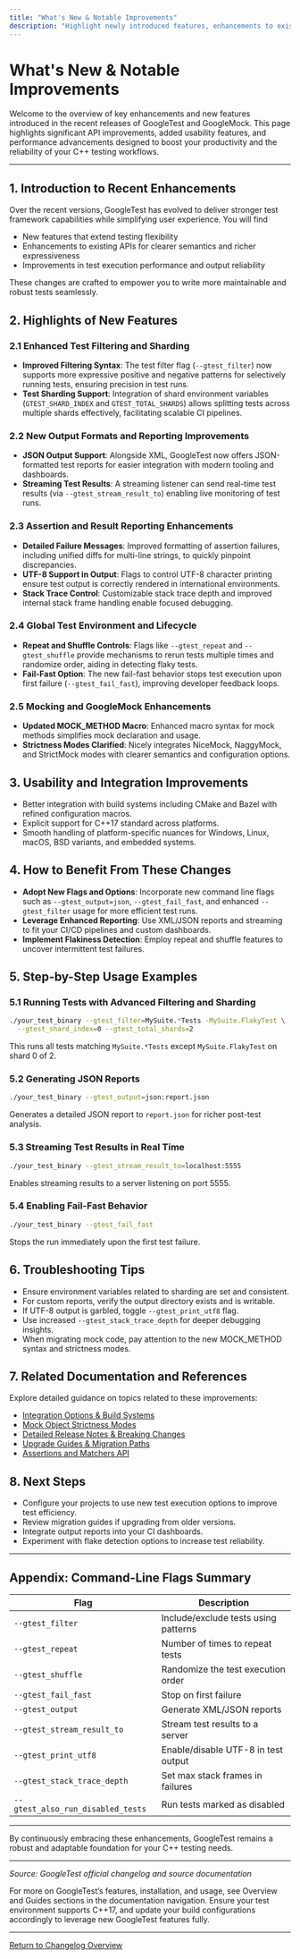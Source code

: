 ```yaml
---
title: "What's New & Notable Improvements"
description: "Highlight newly introduced features, enhancements to existing APIs, and major advances in usability or performance across recent releases. Encourage users to adopt features that improve productivity and reliability."
---
```


# What's New & Notable Improvements

Welcome to the overview of key enhancements and new features introduced in the recent releases of GoogleTest and GoogleMock. This page highlights significant API improvements, added usability features, and performance advancements designed to boost your productivity and the reliability of your C++ testing workflows.

---

## 1. Introduction to Recent Enhancements

Over the recent versions, GoogleTest has evolved to deliver stronger test framework capabilities while simplifying user experience. You will find 
- New features that extend testing flexibility
- Enhancements to existing APIs for clearer semantics and richer expressiveness
- Improvements in test execution performance and output reliability

These changes are crafted to empower you to write more maintainable and robust tests seamlessly.

## 2. Highlights of New Features

### 2.1 Enhanced Test Filtering and Sharding

- **Improved Filtering Syntax**: The test filter flag (`--gtest_filter`) now supports more expressive positive and negative patterns for selectively running tests, ensuring precision in test runs.
- **Test Sharding Support**: Integration of shard environment variables (`GTEST_SHARD_INDEX` and `GTEST_TOTAL_SHARDS`) allows splitting tests across multiple shards effectively, facilitating scalable CI pipelines.

### 2.2 New Output Formats and Reporting Improvements

- **JSON Output Support**: Alongside XML, GoogleTest now offers JSON-formatted test reports for easier integration with modern tooling and dashboards.
- **Streaming Test Results**: A streaming listener can send real-time test results (via `--gtest_stream_result_to`) enabling live monitoring of test runs.

### 2.3 Assertion and Result Reporting Enhancements

- **Detailed Failure Messages**: Improved formatting of assertion failures, including unified diffs for multi-line strings, to quickly pinpoint discrepancies.
- **UTF-8 Support in Output**: Flags to control UTF-8 character printing ensure test output is correctly rendered in international environments.
- **Stack Trace Control**: Customizable stack trace depth and improved internal stack frame handling enable focused debugging.

### 2.4 Global Test Environment and Lifecycle

- **Repeat and Shuffle Controls**: Flags like `--gtest_repeat` and `--gtest_shuffle` provide mechanisms to rerun tests multiple times and randomize order, aiding in detecting flaky tests.
- **Fail-Fast Option**: The new fail-fast behavior stops test execution upon first failure (`--gtest_fail_fast`), improving developer feedback loops.

### 2.5 Mocking and GoogleMock Enhancements

- **Updated MOCK_METHOD Macro**: Enhanced macro syntax for mock methods simplifies mock declaration and usage.
- **Strictness Modes Clarified**: Nicely integrates NiceMock, NaggyMock, and StrictMock modes with clearer semantics and configuration options.

## 3. Usability and Integration Improvements

- Better integration with build systems including CMake and Bazel with refined configuration macros.
- Explicit support for C++17 standard across platforms.
- Smooth handling of platform-specific nuances for Windows, Linux, macOS, BSD variants, and embedded systems.

## 4. How to Benefit From These Changes

- **Adopt New Flags and Options**: Incorporate new command line flags such as `--gtest_output=json`, `--gtest_fail_fast`, and enhanced `--gtest_filter` usage for more efficient test runs.
- **Leverage Enhanced Reporting**: Use XML/JSON reports and streaming to fit your CI/CD pipelines and custom dashboards.
- **Implement Flakiness Detection**: Employ repeat and shuffle features to uncover intermittent test failures.

## 5. Step-by-Step Usage Examples

### 5.1 Running Tests with Advanced Filtering and Sharding
```bash
./your_test_binary --gtest_filter=MySuite.*Tests -MySuite.FlakyTest \
  --gtest_shard_index=0 --gtest_total_shards=2
```
This runs all tests matching `MySuite.*Tests` except `MySuite.FlakyTest` on shard 0 of 2.

### 5.2 Generating JSON Reports
```bash
./your_test_binary --gtest_output=json:report.json
```
Generates a detailed JSON report to `report.json` for richer post-test analysis.

### 5.3 Streaming Test Results in Real Time
```bash
./your_test_binary --gtest_stream_result_to=localhost:5555
```
Enables streaming results to a server listening on port 5555.

### 5.4 Enabling Fail-Fast Behavior
```bash
./your_test_binary --gtest_fail_fast
```
Stops the run immediately upon the first test failure.

## 6. Troubleshooting Tips

- Ensure environment variables related to sharding are set and consistent.
- For custom reports, verify the output directory exists and is writable.
- If UTF-8 output is garbled, toggle `--gtest_print_utf8` flag.
- Use increased `--gtest_stack_trace_depth` for deeper debugging insights.
- When migrating mock code, pay attention to the new MOCK_METHOD syntax and strictness modes.

## 7. Related Documentation and References

Explore detailed guidance on topics related to these improvements:
- [Integration Options & Build Systems](/overview/quickstart-integration/integration-options)
- [Mock Object Strictness Modes](/guides/advanced-and-integrations/mock-object-strictness)
- [Detailed Release Notes & Breaking Changes](/changelog/release-history/detailed-release-notes)
- [Upgrade Guides & Migration Paths](/changelog/migrations-breaking-changes/upgrade-guides)
- [Assertions and Matchers API](/api-reference/core-apis/test-assertions)

## 8. Next Steps

- Configure your projects to use new test execution options to improve test efficiency.
- Review migration guides if upgrading from older versions.
- Integrate output reports into your CI dashboards.
- Experiment with flake detection options to increase test reliability.

---

## Appendix: Command-Line Flags Summary

| Flag                                  | Description                                   |
|---------------------------------------|-----------------------------------------------|
| `--gtest_filter`                      | Include/exclude tests using patterns          |
| `--gtest_repeat`                      | Number of times to repeat tests                |
| `--gtest_shuffle`                     | Randomize the test execution order             |
| `--gtest_fail_fast`                   | Stop on first failure                          |
| `--gtest_output`                      | Generate XML/JSON reports                      |
| `--gtest_stream_result_to`            | Stream test results to a server                |
| `--gtest_print_utf8`                  | Enable/disable UTF-8 in test output           |
| `--gtest_stack_trace_depth`           | Set max stack frames in failures              |
| `--gtest_also_run_disabled_tests`     | Run tests marked as disabled                   |

---

By continuously embracing these enhancements, GoogleTest remains a robust and adaptable foundation for your C++ testing needs.

---

_Source: GoogleTest official changelog and source documentation_

<Info>
For more on GoogleTest’s features, installation, and usage, see Overview and Guides sections in the documentation navigation.
</Info>

<Check>
Ensure your test environment supports C++17, and update your build configurations accordingly to leverage new GoogleTest features fully.
</Check>

---

[Return to Changelog Overview](/changelog/release-history/overview-recent-releases)
